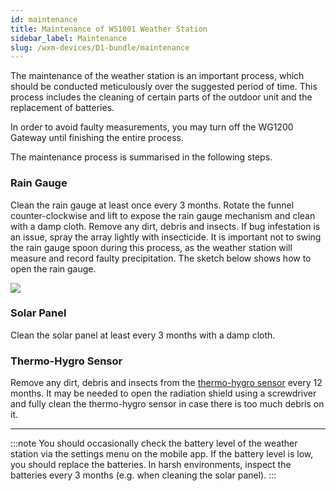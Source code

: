 ```yaml
---
id: maintenance
title: Maintenance of WS1001 Weather Station
sidebar_label: Maintenance
slug: /wxm-devices/D1-bundle/maintenance
---
```



The maintenance of the weather station is an important process, which should be conducted meticulously over the suggested period of time.
This process includes the cleaning of certain parts of the outdoor unit and the replacement of batteries.

In order to avoid faulty measurements, you may turn off the WG1200 Gateway until finishing the entire process.

The maintenance process is summarised in the following steps.

### Rain Gauge
Clean the rain gauge at least once every 3 months.
Rotate the funnel counter-clockwise and lift to expose the rain gauge mechanism
and clean with a damp cloth. Remove any dirt, debris and insects.
If bug infestation is an issue, spray the array lightly with insecticide.
It is important not to swing the rain gauge spoon during this process,
as the weather station will measure and record faulty precipitation.
The sketch below shows how to open the rain gauge.
<div class="explanation">
  <img src={useBaseUrl("img/wxm-devices/m5/maintenance.svg")} />
</div>

### Solar Panel
Clean the solar panel at least every 3 months with a damp cloth.

### Thermo-Hygro Sensor
Remove any dirt, debris and insects from the [thermo-hygro sensor](/wxm-devices/D1-bundle/D1-contents#outdoor-weather-station) every 12 months. It may be needed to open the radiation shield using a screwdriver and fully clean the thermo-hygro sensor in case there is too much debris on it.

<hr />
:::note
You should occasionally check the battery level of the weather station via the settings menu on the mobile app. If the battery level is low, you should replace the batteries.
In harsh environments, inspect the batteries every 3 months (e.g. when cleaning the solar panel).
:::
